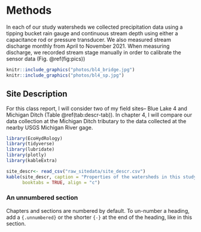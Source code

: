 # Methods

In each of our study watersheds we collected precipitation data using a tipping bucket rain gauge and continuous stream depth using either a capacitance rod or pressure transducer. We also measured stream discharge monthly from April to November 2021. When measuring discharge, we recorded stream stage manually in order to calibrate the sensor data (Fig. \@ref(fig:pics))

```r
knitr::include_graphics("photos/bl4_bridge.jpg")
knitr::include_graphics("photos/bl4_sp.jpg")
```


## Site Description

For this class report, I will consider two of my field sites-- Blue Lake 4 and Michigan Ditch (Table \@ref(tab:descr-tab)). In chapter 4, I will compare our data collection at the Michigan Ditch tributary to the data collected at the nearby USGS Michigan River gage.

```r
library(EcoHydRology)
library(tidyverse)
library(lubridate)
library(plotly)
library(kableExtra)

site_descr<- read_csv("raw_sitedata/site_descr.csv")
kable(site_descr, caption = "Properties of the watersheds in this study", 
      booktabs = TRUE, align = "c")
```



### An unnumbered section {-}

Chapters and sections are numbered by default. To un-number a heading, add a `{.unnumbered}` or the shorter `{-}` at the end of the heading, like in this section.
